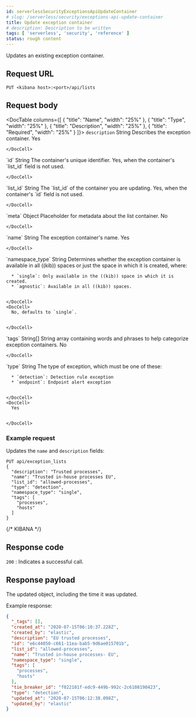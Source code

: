 ```yaml
---
id: serverlessSecurityExceptionsApiUpdateContainer
# slug: /serverless/security/exceptions-api-update-container
title: Update exception container
# description: Description to be written
tags: [ 'serverless', 'security', 'reference' ]
status: rough content
---
```


<div id="exceptions-api-update-container"></div>

Updates an existing exception container.

## Request URL

`PUT <kibana host>:<port>/api/lists`

## Request body

<DocTable columns={[
  {
    "title": "Name",
    "width": "25%"
  },
  {
    "title": "Type",
    "width": "25%"
  },
  {
    "title": "Description",
    "width": "25%"
  },
  {
    "title": "Required",
    "width": "25%"
  }
]}>
  <DocRow>
    <DocCell>`description`</DocCell>
    <DocCell>String</DocCell>
    <DocCell>Describes the exception container.</DocCell>
    <DocCell>
      Yes
      
      
    </DocCell>
  </DocRow>
  <DocRow>
    <DocCell>`id`</DocCell>
    <DocCell>String</DocCell>
    <DocCell>The container's unique identifier.</DocCell>
    <DocCell>
      Yes, when the container's `list_id` field is not used.
      
      
    </DocCell>
  </DocRow>
  <DocRow>
    <DocCell>`list_id`</DocCell>
    <DocCell>String</DocCell>
    <DocCell>The `list_id` of the container you are updating.</DocCell>
    <DocCell>
      Yes, when
      the container's `id` field is not used.
      
      
    </DocCell>
  </DocRow>
  <DocRow>
    <DocCell>`meta`</DocCell>
    <DocCell>Object</DocCell>
    <DocCell>Placeholder for metadata about the list container.</DocCell>
    <DocCell>
      No
      
      
    </DocCell>
  </DocRow>
  <DocRow>
    <DocCell>`name`</DocCell>
    <DocCell>String</DocCell>
    <DocCell>The exception container's name.</DocCell>
    <DocCell>
      Yes
      
      
    </DocCell>
  </DocRow>
  <DocRow>
    <DocCell>`namespace_type`</DocCell>
    <DocCell>String</DocCell>
    <DocCell>
      Determines whether the exception container is available in all ((kib)) spaces or just the space in which it is created, where:
      
      * `single`: Only available in the ((kib)) space in which it is created.
      * `agnostic`: Available in all ((kib)) spaces.

      
    </DocCell>
    <DocCell>
      No, defaults to `single`.
      
      
    </DocCell>
  </DocRow>
  <DocRow>
    <DocCell>`tags`</DocCell>
    <DocCell>String[]</DocCell>
    <DocCell>String array containing words and phrases to help categorize exception containers.</DocCell>
    <DocCell>
      No
      
      
    </DocCell>
  </DocRow>
  <DocRow>
    <DocCell>`type`</DocCell>
    <DocCell>String</DocCell>
    <DocCell>
      The type of exception, which must be one of these:
      
      * `detection`: Detection rule exception
      * `endpoint`: Endpoint alert exception

      
    </DocCell>
    <DocCell>
      Yes
      
      
    </DocCell>
  </DocRow>
</DocTable>

### Example request

Updates the `name` and `description` fields:

```console
PUT api/exception_lists
{
  "description": "Trusted processes",
  "name": "Trusted in-house processes EU",
  "list_id": "allowed-processes",
  "type": "detection",
  "namespace_type": "single",
  "tags": [
    "processes",
    "hosts"
  ]
}
```
{/* KIBANA */}

## Response code

`200` 
    : Indicates a successful call.

## Response payload

The updated object, including the time it was updated.

Example response:

```json
{
  "_tags": [],
  "created_at": "2020-07-15T06:10:37.228Z",
  "created_by": "elastic",
  "description": "EU trusted processes",
  "id": "e6c44050-c661-11ea-bab5-9d6ae015701b",
  "list_id": "allowed-processes",
  "name": "Trusted in-house processes- EU",
  "namespace_type": "single",
  "tags": [
    "processes",
    "hosts"
  ],
  "tie_breaker_id": "f022101f-edc9-449b-992c-2c6108190423",
  "type": "detection",
  "updated_at": "2020-07-15T06:12:38.098Z",
  "updated_by": "elastic"
}
```

